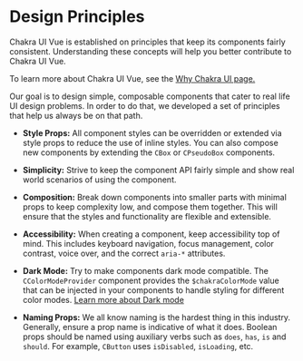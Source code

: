 # Design Principles

Chakra UI Vue is established on principles that keep its components fairly
consistent. Understanding these concepts will help you better contribute to
Chakra UI Vue.

<carbon-ad />

To learn more about Chakra UI Vue, see the [Why Chakra UI page.](/why-chakra-ui)

Our goal is to design simple, composable components that cater to real life UI
design problems. In order to do that, we developed a set of principles that help
us always be on that path.

- **Style Props:** All component styles can be overridden or extended via style
  props to reduce the use of inline styles. You can also compose new components by
  extending the `CBox` or `CPseudoBox` components.

- **Simplicity:** Strive to keep the component API fairly simple and show real
  world scenarios of using the component.

- **Composition:** Break down components into smaller parts with minimal props
  to keep complexity low, and compose them together. This will ensure that the
  styles and functionality are flexible and extensible.

- **Accessibility:** When creating a component, keep accessibility top of mind.
  This includes keyboard navigation, focus management, color contrast, voice
  over, and the correct `aria-*` attributes.

- **Dark Mode:** Try to make components dark mode compatible. The
  `CColorModeProvider` component provides the `$chakraColorMode` value
  that can be injected in your components to handle styling for different color modes.
  [Learn more about Dark mode](/color-mode)

- **Naming Props:** We all know naming is the hardest thing in this industry.
  Generally, ensure a prop name is indicative of what it does. Boolean props
  should be named using auxiliary verbs such as `does`, `has`, `is` and
  `should`. For example, `CButton` uses `isDisabled`, `isLoading`, etc.
